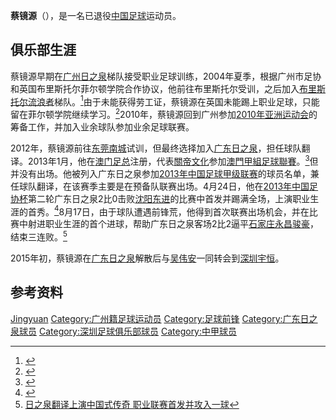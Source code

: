 {{noteta|G1=足球}}
{{Infobox football biography
| name = 蔡镜源
| image = [[File:Cai_Jingyuan.JPG|240 px]]
| birth_date = {{Birth date and age|1987|1|1}}
| birth_place = [[中国|中国]][[广东省|广东省]][[广州市|广州市]]
| height = {{height|m=1.70}}
| position = 前锋/中场
| currentclub = 
| clubnumber = 
| youthyears1 = {{0|0000}}-2004 
| youthclubs1 = [[广州恒大足球俱乐部|广州日之泉]]
| youthyears2 = 2005-2007 
| youthclubs2 = [[布里斯托尔流浪者足球俱乐部|布里斯托尔流浪者]]
| years1 = 2013
| clubs1 = [[關帝文化|關帝文化]]
| caps1 = 0
| goals1 = 0
| years2 = 2013-2014
| clubs2 = [[广东日之泉足球俱乐部|广东日之泉]]
| caps2 = 35
| goals2 = 4
| years3 = 2015-
| clubs3 = [[深圳足球俱乐部|深圳佳兆业]]
| caps3 = 65
| goals3 = 8
| nationalyears1 = 
| nationalteam1 = 
| nationalcaps1 = 
| nationalgoals1 = 
| pcupdate = 2019年11月27日
| ntupdate =
}}
'''蔡镜源'''（{{bd|1987年|1月1日|catIdx=Cai, Jingyuan}}），是一名已退役[[中国|中国]][[足球|足球]]运动员。

==俱乐部生涯==
蔡镜源早期在[[广州恒大足球俱乐部|广州日之泉]]梯队接受职业足球训练，2004年夏季，根据广州市足协和英国布里斯托尔菲尔顿学院合作协议，他前往布里斯托尔受训，之后加入[[布里斯托尔流浪者足球俱乐部|布里斯托尔流浪者]]梯队。<ref>{{Cite web |url=http://sports.sina.com.cn/s/2004-09-30/0928380161s.shtml |title=广州两少年被流浪者队看中 半自费赴英训练一年 |accessdate=2013-08-18 |archive-date=2015-05-26 |archive-url=https://web.archive.org/web/20150526003026/http://sports.sina.com.cn/s/2004-09-30/0928380161s.shtml |dead-url=no }}</ref>由于未能获得劳工证，蔡镜源在英国未能踢上职业足球，只能留在菲尔顿学院继续学习。<ref>{{Cite web |url=http://sports.sina.com.cn/c/2009-07-24/10594497141.shtml |title=揭中国球员海外特殊生存形态 商业机构开启留洋新潮 |accessdate=2013-08-18 |archive-date=2015-05-26 |archive-url=https://web.archive.org/web/20150526005956/http://sports.sina.com.cn/c/2009-07-24/10594497141.shtml |dead-url=no }}</ref>2010年，蔡镜源回到广州参加[[2010年亚洲运动会|2010年亚洲运动会]]的筹备工作，并加入业余球队参加业余足球联赛。

2012年，蔡镜源前往[[东莞南城足球俱乐部|东莞南城]]试训，但最终选择加入[[广东日之泉足球俱乐部|广东日之泉]]，担任球队翻译。2013年1月，他在[[澳门足总|澳门足总]]注册，代表[[關帝文化|關帝文化]]参加[[澳門甲組足球聯賽|澳門甲組足球聯賽]]。<ref>{{Cite web |url=http://www.macaufa.com/pdf/2013/Club_info/First/KUAN%20TAI.pdf |title=2013 球會資料(Club-Info) - 甲組 First Division 關帝文化 |accessdate=2013-08-18 |archive-date=2015-05-26 |archive-url=https://web.archive.org/web/20150526004319/http://www.macaufa.com/pdf/2013/Club_info/First/KUAN%20TAI.pdf |dead-url=no }}</ref>但并没有出场。他被列入广东日之泉参加[[2013年中国足球甲级联赛|2013年中国足球甲级联赛]]的球员名单，兼任球队翻译，在该赛季主要是在预备队联赛出场。4月24日，他在[[2013年中国足协杯|2013年中国足协杯]]第二轮广东日之泉2比0击败[[沈阳东进足球俱乐部|沈阳东进]]的比赛中首发并踢满全场，上演职业生涯的首秀。<ref>{{Cite web |url=http://sports.163.com/13/0425/07/8T9OTP1E00051C89.html |title=翻译打前锋，日之泉照样赢 |access-date=2013-08-18 |archive-url=https://web.archive.org/web/20150526023301/http://sports.163.com/13/0425/07/8T9OTP1E00051C89.html |archive-date=2015-05-26 |dead-url=yes }}</ref>8月17日，由于球队遭遇前锋荒，他得到首次联赛出场机会，并在比赛中射进职业生涯的首个进球，帮助广东日之泉客场2比2逼平[[石家庄永昌骏豪足球俱乐部|石家庄永昌骏豪]]，结束三连败。<ref>[http://sports.cnr.cn/list/201308/t20130818_513350061.shtml 日之泉翻译上演中国式传奇 职业联赛首发并攻入一球]</ref>

2015年初，蔡镜源在[[广东日之泉|广东日之泉]]解散后与[[吴伟安|吴伟安]]一同转会到[[深圳宇恒|深圳宇恒]]。

==参考资料==
{{reflist}}

{{2013年中甲分类名单日之泉}}
{{2014年中甲分类名单日之泉}}
{{2015年中甲分类名单深圳}}
{{2016年中甲分类名单深圳}}
{{2017年中甲分类名单深圳}}
{{2018年中甲分类名单深圳}}
{{2019年中超分类名单深圳}}

{{DEFAULTSORT:Cai, Jingyuan}}
[[Category:蔡姓|Jingyuan]]
[[Category:广州籍足球运动员|Category:广州籍足球运动员]]
[[Category:足球前锋|Category:足球前锋]]
[[Category:广东日之泉球员|Category:广东日之泉球员]]
[[Category:深圳足球俱乐部球员|Category:深圳足球俱乐部球员]]
[[Category:中甲球员|Category:中甲球员]]